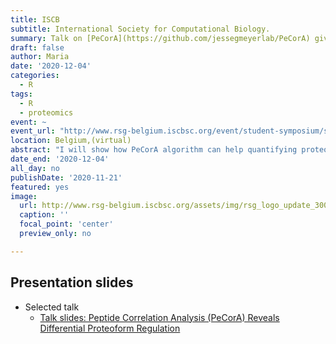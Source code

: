 ```yaml
---
title: ISCB
subtitle: International Society for Computational Biology.
summary: Talk on [PeCorA](https://github.com/jessegmeyerlab/PeCorA) given at [Virtual RSG Belgium Student Symposium](http://www.rsg-belgium.iscbsc.org/event/student-symposium/student-symposium-04-12-2020/).
draft: false
author: Maria
date: '2020-12-04'
categories:
  - R
tags:
  - R
  - proteomics
event: ~
event_url: "http://www.rsg-belgium.iscbsc.org/event/student-symposium/student-symposium-04-12-2020/"
location: Belgium,(virtual)
abstract: "I will show how PeCorA algorithm can help quantifying proteoforms from shoutgun proteomics"
date_end: '2020-12-04'
all_day: no
publishDate: '2020-11-21'
featured: yes
image: 
  url: http://www.rsg-belgium.iscbsc.org/assets/img/rsg_logo_update_300dpi.png
  caption: ''
  focal_point: 'center'
  preview_only: no

---
```


## Presentation slides 

- Selected talk
  - [Talk slides: Peptide Correlation Analysis (PeCorA) Reveals Differential Proteoform Regulation](https://docs.google.com/presentation/d/16WN2ldl0r4f5Iv1pR5DAdSIC29H5JcM1Dr0RrYH9qx4/edit?usp=sharing)
